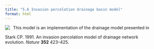 ```yaml
---
title: "5.6 Invasion percolation drainage basin model"
format: html
---
```


[![](5.6-invasionPercolationStarkDrainageModel.png)](5.6-invasionPercolationStarkDrainageModel.nlogo){style="float:left; margin-right:10px; margin-bottom:5px;"} This model is an implementation of the drainage model presented in

Stark CP. 1991. An invasion percolation model of drainage network evolution. _Nature_ **352** 423–425.